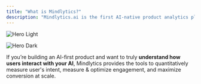 ```yaml
---
title: "What is Mindlytics?"
description: "Mindlytics.ai is the first AI-native product analytics platform designed specifically for AI-driven applications—ranging from LLM-powered apps and chatbots to autonomous agents. Think of Mindlytics as the equivalent of Google Analytics, but purpose-built for LLM-based conversational experiences."
---
```


<img
  className="block dark:hidden"
  src="/images/hero-light.png"
  alt="Hero Light"
/>

<img
  className="hidden dark:block"
  src="/images/hero-dark.png"
  alt="Hero Dark"
/>

If you’re building an AI-first product and want to truly **understand how users interact with your AI**, Mindlytics provides the tools to quantitatively measure user's intent, measure & optimize engagement, and maximize conversion at scale.